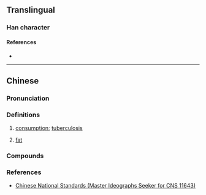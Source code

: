{{character info}}
==Translingual==

===Han character===
{{Han char|rn=74|rad=月|as=12|sn=16|four=|canj=BFFS|ids=⿰月勞}}

====References====
* {{Han ref|kx=0506.341|hdz=32114.031|uh=6725|ud=26405}}

----

==Chinese==
{{zh-forms|s=𦛨}}

===Pronunciation===
{{zh-pron
|m=láo
|c=lou4
|mc=
|oc=
|ma=
|cat=n
}}

===Definitions===
{{zh-hanzi}}

# [[consumption]]; [[tuberculosis]]
# {{lb|zh|dialectal}} [[fat]]

===Compounds===
{{zh-der|朥餅|朥糕}}

===References===
* [http://www.cns11643.gov.tw/AIDB/query_general_view.do?page=3&code=6633 Chinese National Standards (Master Ideographs Seeker for CNS 11643)]